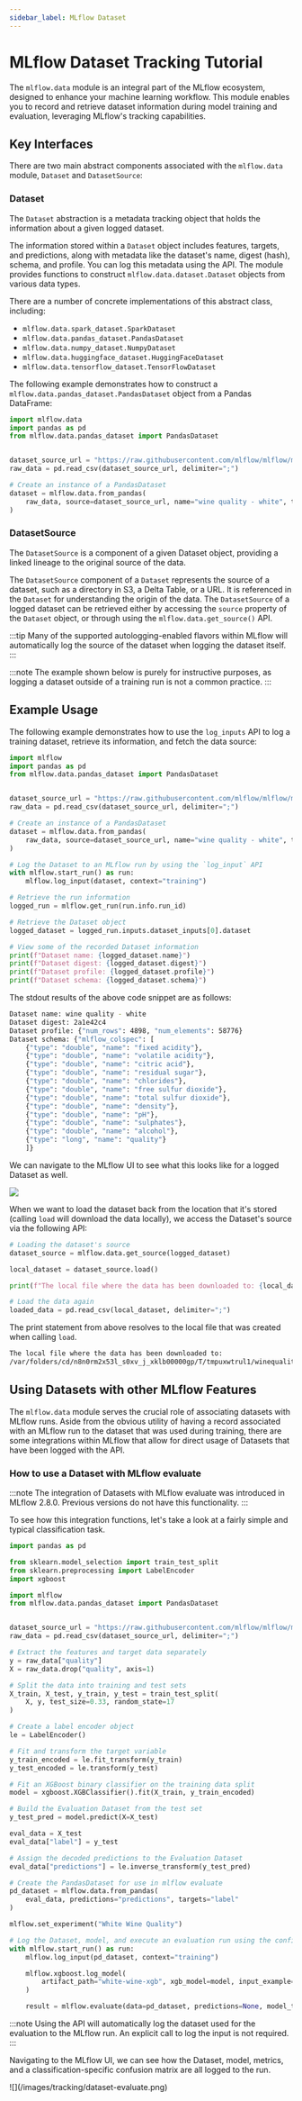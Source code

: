 ```yaml
---
sidebar_label: MLflow Dataset
---
```



# MLflow Dataset Tracking Tutorial

The `mlflow.data` module is an integral part of the MLflow ecosystem, designed to enhance your machine learning workflow.
This module enables you to record and retrieve dataset information during model training and evaluation, leveraging MLflow's tracking capabilities.

## Key Interfaces

There are two main abstract components associated with the `mlflow.data` module, `Dataset` and `DatasetSource`:

### Dataset

The `Dataset` abstraction is a metadata tracking object that holds the information about a given logged dataset.

The information stored within a `Dataset` object includes features, targets, and predictions, along with
metadata like the dataset's name, digest (hash), schema, and profile. You can log this metadata using the <APILink fn="mlflow.log_input" /> API.
The module provides functions to construct <APILink fn="mlflow.data.dataset.Dataset">`mlflow.data.dataset.Dataset`</APILink> objects from various data types.

There are a number of concrete implementations of this abstract class, including:

- <APILink fn="mlflow.data.spark_dataset.SparkDataset">`mlflow.data.spark_dataset.SparkDataset`</APILink>
- <APILink fn="mlflow.data.pandas_dataset.PandasDataset">`mlflow.data.pandas_dataset.PandasDataset`</APILink>
- <APILink fn="mlflow.data.numpy_dataset.NumpyDataset">`mlflow.data.numpy_dataset.NumpyDataset`</APILink>
- <APILink fn="mlflow.data.huggingface_dataset.HuggingFaceDataset">`mlflow.data.huggingface_dataset.HuggingFaceDataset`</APILink>
- <APILink fn="mlflow.data.tensorflow_dataset.TensorFlowDataset">`mlflow.data.tensorflow_dataset.TensorFlowDataset`</APILink>

The following example demonstrates how to construct a <APILink fn="mlflow.data.pandas_dataset.PandasDataset">`mlflow.data.pandas_dataset.PandasDataset`</APILink> object from a Pandas DataFrame:

```python
import mlflow.data
import pandas as pd
from mlflow.data.pandas_dataset import PandasDataset


dataset_source_url = "https://raw.githubusercontent.com/mlflow/mlflow/master/tests/datasets/winequality-white.csv"
raw_data = pd.read_csv(dataset_source_url, delimiter=";")

# Create an instance of a PandasDataset
dataset = mlflow.data.from_pandas(
    raw_data, source=dataset_source_url, name="wine quality - white", targets="quality"
)
```

### DatasetSource

The `DatasetSource` is a component of a given Dataset object, providing a linked lineage to the original source of the data.

The `DatasetSource` component of a `Dataset` represents the source of a dataset, such as a directory in S3, a Delta Table, or a URL.
It is referenced in the `Dataset` for understanding the origin of the data. The `DatasetSource` of a logged
dataset can be retrieved either by accessing the `source` property of the `Dataset` object, or through using the `mlflow.data.get_source()` API.

:::tip
Many of the supported autologging-enabled flavors within MLflow will automatically log the source of the dataset when logging the dataset itself.
:::

:::note
The example shown below is purely for instructive purposes, as logging a dataset outside of a training run is not a common practice.
:::

## Example Usage

The following example demonstrates how to use the `log_inputs` API to log a training dataset, retrieve its information, and fetch the data source:

```python
import mlflow
import pandas as pd
from mlflow.data.pandas_dataset import PandasDataset


dataset_source_url = "https://raw.githubusercontent.com/mlflow/mlflow/master/tests/datasets/winequality-white.csv"
raw_data = pd.read_csv(dataset_source_url, delimiter=";")

# Create an instance of a PandasDataset
dataset = mlflow.data.from_pandas(
    raw_data, source=dataset_source_url, name="wine quality - white", targets="quality"
)

# Log the Dataset to an MLflow run by using the `log_input` API
with mlflow.start_run() as run:
    mlflow.log_input(dataset, context="training")

# Retrieve the run information
logged_run = mlflow.get_run(run.info.run_id)

# Retrieve the Dataset object
logged_dataset = logged_run.inputs.dataset_inputs[0].dataset

# View some of the recorded Dataset information
print(f"Dataset name: {logged_dataset.name}")
print(f"Dataset digest: {logged_dataset.digest}")
print(f"Dataset profile: {logged_dataset.profile}")
print(f"Dataset schema: {logged_dataset.schema}")
```

The stdout results of the above code snippet are as follows:

```bash
Dataset name: wine quality - white
Dataset digest: 2a1e42c4
Dataset profile: {"num_rows": 4898, "num_elements": 58776}
Dataset schema: {"mlflow_colspec": [
    {"type": "double", "name": "fixed acidity"},
    {"type": "double", "name": "volatile acidity"},
    {"type": "double", "name": "citric acid"},
    {"type": "double", "name": "residual sugar"},
    {"type": "double", "name": "chlorides"},
    {"type": "double", "name": "free sulfur dioxide"},
    {"type": "double", "name": "total sulfur dioxide"},
    {"type": "double", "name": "density"},
    {"type": "double", "name": "pH"},
    {"type": "double", "name": "sulphates"},
    {"type": "double", "name": "alcohol"},
    {"type": "long", "name": "quality"}
    ]}
```

We can navigate to the MLflow UI to see what this looks like for a logged Dataset as well.

![](/images/tracking/dataset-mlflow-ui.png)

When we want to load the dataset back from the location that it's stored (calling `load` will download the data locally), we
access the Dataset's source via the following API:

```python
# Loading the dataset's source
dataset_source = mlflow.data.get_source(logged_dataset)

local_dataset = dataset_source.load()

print(f"The local file where the data has been downloaded to: {local_dataset}")

# Load the data again
loaded_data = pd.read_csv(local_dataset, delimiter=";")
```

The print statement from above resolves to the local file that was created when calling `load`.

```bash
The local file where the data has been downloaded to:
/var/folders/cd/n8n0rm2x53l_s0xv_j_xklb00000gp/T/tmpuxwtrul1/winequality-white.csv
```

## Using Datasets with other MLflow Features

The `mlflow.data` module serves the crucial role of associating datasets with MLflow runs. Aside from the obvious utility of having a record
associated with an MLflow run to the dataset that was used during training, there are some integrations within MLflow that allow for direct
usage of Datasets that have been logged with the <APILink fn="mlflow.log_input" /> API.

### How to use a Dataset with MLflow evaluate

:::note
The integration of Datasets with MLflow evaluate was introduced in MLflow 2.8.0. Previous versions do not have this functionality.
:::

To see how this integration functions, let's take a look at a fairly simple and typical classification task.

```python
import pandas as pd

from sklearn.model_selection import train_test_split
from sklearn.preprocessing import LabelEncoder
import xgboost

import mlflow
from mlflow.data.pandas_dataset import PandasDataset


dataset_source_url = "https://raw.githubusercontent.com/mlflow/mlflow/master/tests/datasets/winequality-white.csv"
raw_data = pd.read_csv(dataset_source_url, delimiter=";")

# Extract the features and target data separately
y = raw_data["quality"]
X = raw_data.drop("quality", axis=1)

# Split the data into training and test sets
X_train, X_test, y_train, y_test = train_test_split(
    X, y, test_size=0.33, random_state=17
)

# Create a label encoder object
le = LabelEncoder()

# Fit and transform the target variable
y_train_encoded = le.fit_transform(y_train)
y_test_encoded = le.transform(y_test)

# Fit an XGBoost binary classifier on the training data split
model = xgboost.XGBClassifier().fit(X_train, y_train_encoded)

# Build the Evaluation Dataset from the test set
y_test_pred = model.predict(X=X_test)

eval_data = X_test
eval_data["label"] = y_test

# Assign the decoded predictions to the Evaluation Dataset
eval_data["predictions"] = le.inverse_transform(y_test_pred)

# Create the PandasDataset for use in mlflow evaluate
pd_dataset = mlflow.data.from_pandas(
    eval_data, predictions="predictions", targets="label"
)

mlflow.set_experiment("White Wine Quality")

# Log the Dataset, model, and execute an evaluation run using the configured Dataset
with mlflow.start_run() as run:
    mlflow.log_input(pd_dataset, context="training")

    mlflow.xgboost.log_model(
        artifact_path="white-wine-xgb", xgb_model=model, input_example=X_test
    )

    result = mlflow.evaluate(data=pd_dataset, predictions=None, model_type="classifier")
```

:::note
Using the <APILink fn="mlflow.evaluate" /> API will automatically log the dataset used for the evaluation to the MLflow run. An explicit call to
log the input is not required.
:::

Navigating to the MLflow UI, we can see how the Dataset, model, metrics, and a classification-specific confusion matrix are all logged
to the run.

<div className="center-div" style={{ width: "80%" }}>
  ![](/images/tracking/dataset-evaluate.png)
</div>
